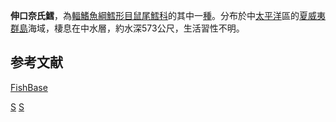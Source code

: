 {{Speciesbox
| taxon = Nezumia ectenes
| status = NE
| status_system = IUCN3.1
| binomial_authority = [[Gilbert|Gilbert]] & [[Cramer|Cramer]], 1897
| synonyms = *''Macrourus ectenes ''<br /><small>Gilbert & Cramer, 1897</small> 
}}
'''伸口奈氏鱈'''，為[[輻鰭魚綱|輻鰭魚綱]][[鱈形目|鱈形目]][[鼠尾鱈科|鼠尾鱈科]]的其中一[[種|種]]。分布於中[[太平洋|太平洋]]區的[[夏威夷群島|夏威夷群島]]海域，棲息在中水層，約水深573公尺，生活習性不明。

==参考文献==
[https://web.archive.org/web/20131126121555/http://fishbase.sinica.edu.tw/ FishBase]
{{taxonbar}}
[[Category:_1897年描述的鱼类|S]]
[[Category:奈氏鱈屬|S]]